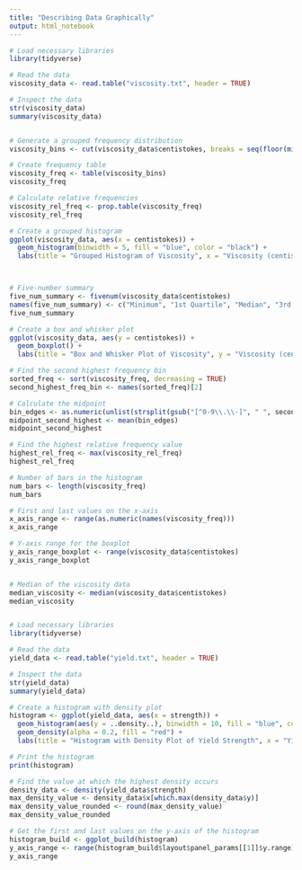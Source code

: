 ---
title: "Describing Data Graphically"
output: html_notebook
---

```{r}

# Load necessary libraries
library(tidyverse)

# Read the data
viscosity_data <- read.table("viscosity.txt", header = TRUE)

# Inspect the data
str(viscosity_data)
summary(viscosity_data)



```

```{r}
# Generate a grouped frequency distribution
viscosity_bins <- cut(viscosity_data$centistokes, breaks = seq(floor(min(viscosity_data$centistokes)), ceiling(max(viscosity_data$centistokes)), by = 5))

# Create frequency table
viscosity_freq <- table(viscosity_bins)
viscosity_freq

# Calculate relative frequencies
viscosity_rel_freq <- prop.table(viscosity_freq)
viscosity_rel_freq

```

```{r}
# Create a grouped histogram
ggplot(viscosity_data, aes(x = centistokes)) +
  geom_histogram(binwidth = 5, fill = "blue", color = "black") +
  labs(title = "Grouped Histogram of Viscosity", x = "Viscosity (centistokes)", y = "Frequency")




```

```{r}
# Five-number summary
five_num_summary <- fivenum(viscosity_data$centistokes)
names(five_num_summary) <- c("Minimum", "1st Quartile", "Median", "3rd Quartile", "Maximum")
five_num_summary


```

```{r}
# Create a box and whisker plot
ggplot(viscosity_data, aes(y = centistokes)) +
  geom_boxplot() +
  labs(title = "Box and Whisker Plot of Viscosity", y = "Viscosity (centistokes)")

```

```{r}
# Find the second highest frequency bin
sorted_freq <- sort(viscosity_freq, decreasing = TRUE)
second_highest_freq_bin <- names(sorted_freq)[2]

# Calculate the midpoint
bin_edges <- as.numeric(unlist(strsplit(gsub("[^0-9\\.\\-]", " ", second_highest_freq_bin), " ")))
midpoint_second_highest <- mean(bin_edges)
midpoint_second_highest

# Find the highest relative frequency value
highest_rel_freq <- max(viscosity_rel_freq)
highest_rel_freq

# Number of bars in the histogram
num_bars <- length(viscosity_freq)
num_bars

# First and last values on the x-axis
x_axis_range <- range(as.numeric(names(viscosity_freq)))
x_axis_range

# Y-axis range for the boxplot
y_axis_range_boxplot <- range(viscosity_data$centistokes)
y_axis_range_boxplot


# Median of the viscosity data
median_viscosity <- median(viscosity_data$centistokes)
median_viscosity



```

```{r}
# Load necessary libraries
library(tidyverse)

# Read the data
yield_data <- read.table("yield.txt", header = TRUE)

# Inspect the data
str(yield_data)
summary(yield_data)

# Create a histogram with density plot
histogram <- ggplot(yield_data, aes(x = strength)) +
  geom_histogram(aes(y = ..density..), binwidth = 10, fill = "blue", color = "black") +
  geom_density(alpha = 0.2, fill = "red") +
  labs(title = "Histogram with Density Plot of Yield Strength", x = "Yield Strength", y = "Density")

# Print the histogram
print(histogram)

# Find the value at which the highest density occurs
density_data <- density(yield_data$strength)
max_density_value <- density_data$x[which.max(density_data$y)]
max_density_value_rounded <- round(max_density_value)
max_density_value_rounded

# Get the first and last values on the y-axis of the histogram
histogram_build <- ggplot_build(histogram)
y_axis_range <- range(histogram_build$layout$panel_params[[1]]$y.range)
y_axis_range



```

